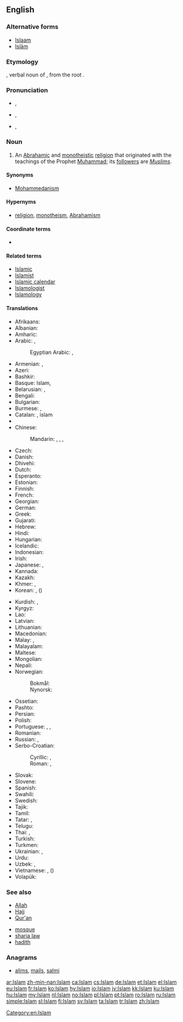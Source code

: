 {{also|islam|İslam|islám}}
==English==

===Alternative forms===
* [[Islaam]]
* [[Islām]]

===Etymology===
{{etyl|ar|en}} {{term|اسلام|إِسْلَام|tr=ʾislām|submission (to the will of God)|lang=ar}}, verbal noun of {{term|أَسْلَمَ|tr=ʾaslama|lang=ar}}, from the root {{ar-root|س|ل|م}}.

===Pronunciation===
* {{enPR|ĭs-läm'}}, {{IPA|/ɪsˈlɑːm/}}
* {{enPR|ĭz-läm'}}, {{IPA|/ɪzˈlɑːm/}}
* {{enPR|ĭz'lăm}}, {{IPA|/ˈɪzlæm/}}

===Noun===
{{en-noun|-}}
{{wikipedia}}

# An [[Abrahamic]] and [[monotheistic]] [[religion]] that originated with the teachings of the Prophet [[Muhammad]]; its [[follower]]s are ''[[Muslim]]s''.

====Synonyms====
* [[Mohammedanism]] {{qualifier|dated, sometimes considered offensive}}

====Hypernyms====
* [[religion]], [[monotheism]], [[Abrahamism]]

====Coordinate terms====
* {{list:religions/en}}

====Related terms====
* [[Islamic]]
* [[Islamist]]
* [[Islamic calendar]]
* [[Islamologist]]
* [[Islamology]]

====Translations====
{{trans-top|religion}}
* Afrikaans: {{t|af|Islam}}
* Albanian: {{t|sq|Islam}}
* Amharic: {{t|am|እስልምና|sc=Ethi}}
* Arabic: {{t+|ar|الإسلام|m|tr=al-ʾislām}}, {{t|ar|الدين|m|tr=al-dīn}}
*: Egyptian Arabic: {{t|arz|إسلام|m|tr=islam|sc=Arab}}, {{t|arz|الإسلام|m|tr=elislam |sc=Arab}}
* Armenian: {{t|hy|իսլամ|tr=islam}}, {{t|hy|մահմեդականություն|tr=mahmedakanut'yun}}
* Azeri: {{t|az|islam}}
* Bashkir: {{t|ba|ислам|tr=islam|sc=Cyrl}}
* Basque: Islam, {{t|eu|islamismo}}
* Belarusian: {{t+|be|іслам|m|tr=islám}}, {{t|be|мусульманства|n|tr=musulʹmánstva}}
* Bengali: {{t+|bn|ইসলাম|tr=islam|sc=Beng}}
* Bulgarian: {{t+|bg|ислям|m|tr=isljám}}
* Burmese: {{t|my|အစ္စလမ်|tr=i' salan|sc=Mymr}}, {{t|my|အစ္စလာမ်ဘာသာ|sc=Mymr}}
* Catalan: {{t|ca|islamisme}}, islam
* {{trreq|ce}}
* Chinese:
*: Mandarin: {{t+|cmn|回教|tr=Huí-jiào|sc=Hani}}, {{t+|cmn|伊斯蘭教|sc=Hani}}, {{t+|cmn|伊斯兰教|tr=Yīsīlán-jiào|sc=Hani}}, {{t|cmn|清真教|tr=Qīngzhēn-jiào|sc=Hani}}
* Czech: {{t+|cs|islám|m}}
* Danish: {{t|da|islam}}
* Dhivehi: {{t|dv|އިސްލާމް|sc=Thaa}}
* Dutch: {{t+|nl|islam|m}}
* Esperanto: {{t|eo|islamo}}
* Estonian: {{t|et|islam}}
* Finnish: {{t+|fi|islam}}
* French: {{t+|fr|Islam|m}}
* Georgian: {{t|ka|ისლამი|tr=islami|sc=Geor}}
* German: {{t+|de|Islam|m}}
* Greek: {{t|el|Ισλάμ|n|tr=Islám}}
* Gujarati: {{t|gu|ઇસ્લામ|tr=islām|sc=Gujr}}
* Hebrew: {{t|he|איסלאם|m|tr=islám}}
* Hindi: {{t+|hi|इस्लाम|tr=islām}}
* Hungarian: {{t+|hu|iszlám}}
* Icelandic: {{t|is|íslam}}
* Indonesian: {{t|id|Islam}}
* Irish: {{t|ga|Ioslam|m}}
* Japanese: {{t+|ja|イスラム教|tr=イスラムきょう, Isuramu-kyō}}, {{t|ja|回教|tr=かいきょう, Kai-kyō}}
* Kannada: {{t|kn|ಇಸ್ಲಾಂ|tr=islām|sc=Knda}}
* Kazakh: {{t|kk|Исләм|tr=Isləm|sc=Cyrl}}
* Khmer: {{t|km|សាសនាឥស្លាម|sc=Khmr|tr=saasnaa eslaam}}, {{t|km|អិស្លាម|tr=ihslaam|sc=Khmr}}
* Korean: {{t+|ko|이슬람교|tr=Iseullam-gyo|sc=Hang}}, {{t|ko|회교|tr=Hwi-gyo|sc=Hang}} ({{t+|ko|回教|sc=Hani}})
{{trans-mid}}
* Kurdish: {{t+|ku|Îslam}}, {{t+|ku|ئیسلام|sc=ku-Arab}}
* Kyrgyz: {{t|ky|Ислам|tr=Islám|sc=Cyrl}}
* Lao: {{t|lo|ສາດສະໜາໂມຮຳເມັດ|tr=sȁːtsánǎː móː hám mēt|sc=Laoo}}
* Latvian: {{t|lv|islams|m}}
* Lithuanian: {{t|lt|islamas|m}}
* Macedonian: {{t|mk|ислам|m|tr=íslam}}
* Malay: {{t|ms|Islam}}, {{t|ms|agama Islam}}
* Malayalam: {{t|ml|ഇസ്‌ലാം|tr=islām|sc=Mlym}}
* Maltese: {{t|mt|Iżlam|m}}
* Mongolian: {{t|mn|ислам|tr=islám|sc=Cyrl}}
* Nepali: {{t|ne|इस्लाम|tr=islām|sc=Deva}}
* Norwegian:
*: Bokmål: {{t+|nb|islam|m}}
*: Nynorsk: {{t|nn|islam|m}}
* Ossetian: {{t|os|пысылмон дин|tr=pysylmon din|sc=Cyrl}}
* Pashto: {{t+|ps|اسلام|m|tr=islām|sc=ps-Arab}}
* Persian: {{t+|fa|اسلام|tr=eslâm}}
* Polish: {{t+|pl|islam|m}}
* Portuguese: {{t|pt|islã|m}}, {{t|pt|islão|m}}, {{t|pt|islame|m}}
* Romanian: {{t|ro|islam}}
* Russian: {{t+|ru|ислам|m|tr=islám}}, {{t+|ru|мусульманство|n|tr=musulʹmánstvo}}
* Serbo-Croatian:
*: Cyrillic: {{t|sh|ислам|m|sc=Cyrl}}, {{t|sh|мухамеданство|n|sc=Cyrl}}
*: Roman: {{t|sh|islam|m}}, {{t|sh|muhamedanstvo|n}}
* Slovak: {{t|sk|islám|m}}
* Slovene: {{t+|sl|islam|m}}
* Spanish: {{t|es|Islam|m}}
* Swahili: {{t|sw|Uislamu}}
* Swedish: {{t+|sv|islam}}
* Tajik: {{t|tg|Ислом|tr=Islom|sc=Cyrl}}
* Tamil: {{t+|ta|இசுலாம்|tr=iculām}}
* Tatar: {{t+|tt|ислам|tr=islam|sc=Cyrl}}, {{t|tt|Ислам|tr=Íslam|sc=Cyrl}}
* Telugu: {{t|te|ఇస్లాం మతం|tr=islām matam}}
* Thai: {{t|th|อิสลาม|tr=ìt-sà-laam}}, {{t|th|ศาสนาอิสลาม|tr=săa-sà-ná ìt-sà-laam}}
* Turkish: {{t+|tr|İslam}}
* Turkmen: {{t|tk|Yslam}}
* Ukrainian: {{t|uk|іслам|m|tr=islám}}, {{t|uk|мусульманство|n|tr=musulʹmánstvo}}
* Urdu: {{t|ur|اسلام|tr=islām}}
* Uzbek: {{t|uz|islom}}, {{t|uz|Islom}}
* Vietnamese: {{t+|vi|Hồi giáo}}, ({{t|vi|回教|sc=Hani}})
* Volapük: {{t+|vo|slam}}
{{trans-bottom}}

===See also===
{{top2}}
* [[Allah]]
* [[Hajj]]
* [[Qur'an]]
{{mid2}}
* [[mosque]]
* [[sharia law]]
* [[hadith]]
{{bottom}}

===Anagrams===
* [[alims#English|alims]], [[mails#English|mails]], [[salmi#English|salmi]]

[[Category:en:Islam]]

[[ar:Islam]]
[[zh-min-nan:Islam]]
[[ca:Islam]]
[[cs:Islam]]
[[de:Islam]]
[[et:Islam]]
[[el:Islam]]
[[eu:Islam]]
[[fr:Islam]]
[[ko:Islam]]
[[hy:Islam]]
[[io:Islam]]
[[jv:Islam]]
[[kk:Islam]]
[[ku:Islam]]
[[hu:Islam]]
[[my:Islam]]
[[nl:Islam]]
[[no:Islam]]
[[pl:Islam]]
[[pt:Islam]]
[[ro:Islam]]
[[ru:Islam]]
[[simple:Islam]]
[[sl:Islam]]
[[fi:Islam]]
[[sv:Islam]]
[[ta:Islam]]
[[tr:Islam]]
[[zh:Islam]]